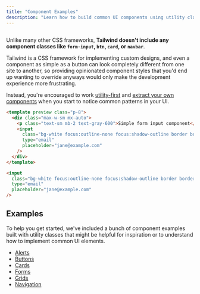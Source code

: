 ```yaml
---
title: "Component Examples"
description: "Learn how to build common UI components using utility classes."
---
```



## <Heading hidden>Overview</Heading>

Unlike many other CSS frameworks, **Tailwind doesn't include any component classes like `form-input`, `btn`, `card`, or `navbar`**.

Tailwind is a CSS framework for implementing custom designs, and even a component as simple as a button can look completely different from one site to another, so providing opinionated component styles that you'd end up wanting to override anyways would only make the development experience more frustrating.

Instead, you're encouraged to work [utility-first](/docs/utility-first) and [extract your own components](/docs/extracting-components) when you start to notice common patterns in your UI.

```html
<template preview class="p-8">
  <div class="max-w-sm mx-auto">
    <p class="text-sm mb-2 text-gray-600">Simple form input component</p>
    <input
      class="bg-white focus:outline-none focus:shadow-outline border border-gray-300 rounded-lg py-2 px-4 block w-full appearance-none leading-normal"
      type="email"
      placeholder="jane@example.com"
    />
  </div>
</template>

<input
  class="bg-white focus:outline-none focus:shadow-outline border border-gray-300 rounded-lg py-2 px-4 block w-full appearance-none leading-normal"
  type="email"
  placeholder="jane@example.com"
/>
```

## Examples

To help you get started, we've included a bunch of component examples built with utility classes that might be helpful for inspiration or to understand how to implement common UI elements.

- [Alerts](/components/alerts)
- [Buttons](/components/buttons)
- [Cards](/components/cards)
- [Forms](/components/forms)
- [Grids](/components/grids)
- [Navigation](/components/navigation)

